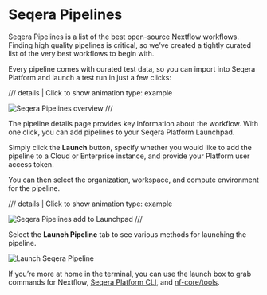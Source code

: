 # Seqera Pipelines

Seqera Pipelines is a list of the best open-source Nextflow workflows. Finding high quality pipelines is critical, so we’ve created a tightly curated list of the very best workflows to begin with.

Every pipeline comes with curated test data, so you can import into Seqera Platform and launch a test run in just a few clicks:

/// details | Click to show animation
    type: example

![Seqera Pipelines overview](assets/seqera-pipelines-overview.gif)
///

The pipeline details page provides key information about the workflow. With one click, you can add pipelines to your Seqera Platform Launchpad.

Simply click the **Launch** button, specify whether you would like to add the pipeline to a Cloud or Enterprise instance, and provide your Platform user access token.

You can then select the organization, workspace, and compute environment for the pipeline. 

/// details | Click to show animation
    type: example

![Seqera Pipelines add to Launchpad](assets/seqera-pipelines-add-pipeline.gif)
///

Select the **Launch Pipeline** tab to see various methods for launching the pipeline.

![Launch Seqera Pipeline](assets/seqera-pipelines-launch-cli.png)

If you’re more at home in the terminal, you can use the launch box to grab commands for Nextflow, [Seqera Platform CLI](014_automation_on_the_seqera_platform.md), and [nf-core/tools](https://nf-co.re/docs/nf-core-tools).
